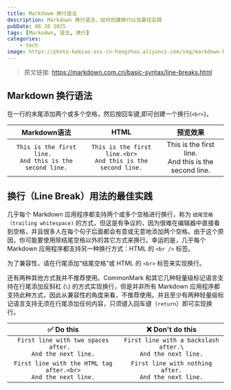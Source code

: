 ```yaml
---
title: Markdowm 换行语法
description: Markdown 换行语法，如何创建换行以及最佳实践
pubDate: 06 28 2025
tags: [Markodwn, 语法, 换行]
categories:
    - tech
image: https://photo-kemiao.oss-cn-hangzhou.aliyuncs.com/img/markdown-huanhang.webp-ys
---
```


> 原文链接: https://markdown.com.cn/basic-syntax/line-breaks.html

## Markdown 换行语法
在一行的末尾添加两个或多个空格，然后按回车键,即可创建一个换行(`<br>`)。

| Markdown语法 |	HTML |	预览效果 |
| :---: | :---: | :---: | 
| `This is the first line.  `<br />`And this is the second line.` | `This is the first line.<br>`<br /> `And this is the second line.` | This is the first line.<br /> And this is the second line. |

## 换行（Line Break）用法的最佳实践

几乎每个 Markdown 应用程序都支持两个或多个空格进行换行，称为 `结尾空格（trailing whitespace)` 的方式，但这是有争议的，因为很难在编辑器中直接看到空格，并且很多人在每个句子后面都会有意或无意地添加两个空格。由于这个原因，你可能要使用除结尾空格以外的其它方式来换行。幸运的是，几乎每个 Markdown 应用程序都支持另一种换行方式：HTML 的 `<br />` 标签。<br />


为了兼容性，请在行尾添加“结尾空格”或 HTML 的 `<br>` 标签来实现换行。<br />

还有两种其他方式我并不推荐使用。CommonMark 和其它几种轻量级标记语言支持在行尾添加反斜杠 (`\`) 的方式实现换行，但是并非所有 Markdown 应用程序都支持此种方式，因此从兼容性的角度来看，不推荐使用。并且至少有两种轻量级标记语言支持无须在行尾添加任何内容，只须键入回车键（`return`）即可实现换行。

| ✅  Do this | ❌  Don't do this |
| :---: | :---: |
| `First line with two spaces after.  `<br /> `And the next line.` | `First line with a backslash after.\` <br /> `And the next line.` |
| `First line with the HTML tag after.<br>`<br /> `And the next line.` | `First line with nothing after.`<br /> `And the next line.` |
